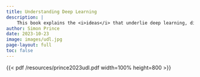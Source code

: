 ```yaml
---
title: Understanding Deep Learning
description: |
    This book explains the <i>ideas</i> that underlie deep learning, distinguishing it from volumes that cover coding and other practical aspects.
author: Simon Prince
date: 2023-10-23
image: images/udl.jpg
page-layout: full
toc: false
---
```


{{< pdf /resources/prince2023udl.pdf width=100% height=800 >}}
